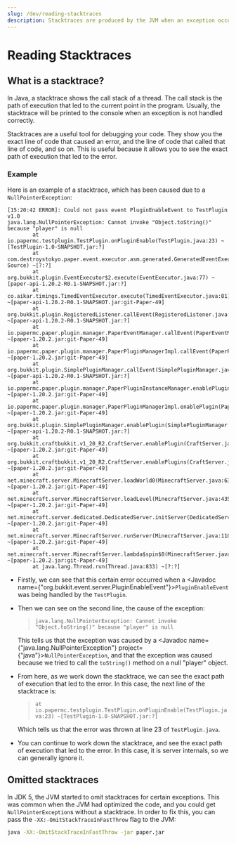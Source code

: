 ---
slug: /dev/reading-stacktraces
description: Stacktraces are produced by the JVM when an exception occurs. This guide will discuss the basics of how to read them.
---

# Reading Stacktraces

## What is a stacktrace?
In Java, a stacktrace shows the call stack of a thread. The call stack is the path of execution that led to the current point in the program.
Usually, the stacktrace will be printed to the console when an exception is not handled correctly.

Stacktraces are a useful tool for debugging your code. They show you the exact line of code that caused an error, and the
line of code that called that line of code, and so on. This is useful because it allows you to see the exact path of execution that led to the error.

### Example

Here is an example of a stacktrace, which has been caused due to a `NullPointerException`:

```javastacktrace
[15:20:42 ERROR]: Could not pass event PluginEnableEvent to TestPlugin v1.0
java.lang.NullPointerException: Cannot invoke "Object.toString()" because "player" is null
        at io.papermc.testplugin.TestPlugin.onPluginEnable(TestPlugin.java:23) ~[TestPlugin-1.0-SNAPSHOT.jar:?]
        at com.destroystokyo.paper.event.executor.asm.generated.GeneratedEventExecutor1.execute(Unknown Source) ~[?:?]
        at org.bukkit.plugin.EventExecutor$2.execute(EventExecutor.java:77) ~[paper-api-1.20.2-R0.1-SNAPSHOT.jar:?]
        at co.aikar.timings.TimedEventExecutor.execute(TimedEventExecutor.java:81) ~[paper-api-1.20.2-R0.1-SNAPSHOT.jar:git-Paper-49]
        at org.bukkit.plugin.RegisteredListener.callEvent(RegisteredListener.java:70) ~[paper-api-1.20.2-R0.1-SNAPSHOT.jar:?]
        at io.papermc.paper.plugin.manager.PaperEventManager.callEvent(PaperEventManager.java:54) ~[paper-1.20.2.jar:git-Paper-49]
        at io.papermc.paper.plugin.manager.PaperPluginManagerImpl.callEvent(PaperPluginManagerImpl.java:126) ~[paper-1.20.2.jar:git-Paper-49]
        at org.bukkit.plugin.SimplePluginManager.callEvent(SimplePluginManager.java:615) ~[paper-api-1.20.2-R0.1-SNAPSHOT.jar:?]
        at io.papermc.paper.plugin.manager.PaperPluginInstanceManager.enablePlugin(PaperPluginInstanceManager.java:200) ~[paper-1.20.2.jar:git-Paper-49]
        at io.papermc.paper.plugin.manager.PaperPluginManagerImpl.enablePlugin(PaperPluginManagerImpl.java:104) ~[paper-1.20.2.jar:git-Paper-49]
        at org.bukkit.plugin.SimplePluginManager.enablePlugin(SimplePluginManager.java:507) ~[paper-api-1.20.2-R0.1-SNAPSHOT.jar:?]
        at org.bukkit.craftbukkit.v1_20_R2.CraftServer.enablePlugin(CraftServer.java:636) ~[paper-1.20.2.jar:git-Paper-49]
        at org.bukkit.craftbukkit.v1_20_R2.CraftServer.enablePlugins(CraftServer.java:547) ~[paper-1.20.2.jar:git-Paper-49]
        at net.minecraft.server.MinecraftServer.loadWorld0(MinecraftServer.java:636) ~[paper-1.20.2.jar:git-Paper-49]
        at net.minecraft.server.MinecraftServer.loadLevel(MinecraftServer.java:435) ~[paper-1.20.2.jar:git-Paper-49]
        at net.minecraft.server.dedicated.DedicatedServer.initServer(DedicatedServer.java:308) ~[paper-1.20.2.jar:git-Paper-49]
        at net.minecraft.server.MinecraftServer.runServer(MinecraftServer.java:1101) ~[paper-1.20.2.jar:git-Paper-49]
        at net.minecraft.server.MinecraftServer.lambda$spin$0(MinecraftServer.java:318) ~[paper-1.20.2.jar:git-Paper-49]
        at java.lang.Thread.run(Thread.java:833) ~[?:?]
```

-   Firstly, we can see that this certain error occurred when a <Javadoc name={"org.bukkit.event.server.PluginEnableEvent"}>`PluginEnableEvent`</Javadoc>
    was being handled by the `TestPlugin`.

-   Then we can see on the second line, the cause of the exception:
    > `java.lang.NullPointerException: Cannot invoke "Object.toString()" because "player" is null`

    This tells us that the exception was caused by a <Javadoc name={"java.lang.NullPointerException"} project={"java"}>`NullPointerException`</Javadoc>,
    and that the exception was caused because we tried to call the `toString()` method on a null "player" object.

-   From here, as we work down the stacktrace, we can see the exact path of execution that led to the error. In this case,
    the next line of the stacktrace is:
    > `at io.papermc.testplugin.TestPlugin.onPluginEnable(TestPlugin.java:23) ~[TestPlugin-1.0-SNAPSHOT.jar:?]`

    Which tells us that the error was thrown at line 23 of `TestPlugin.java`.

-   You can continue to work down the stacktrace, and see the exact path of execution that led to the error. In this case,
    it is server internals, so we can generally ignore it.

## Omitted stacktraces

In JDK 5, the JVM started to omit stacktraces for certain exceptions. This was common when the JVM had optimized the code,
and you could get `NullPointerException`s without a stacktrace. In order to fix this, you can pass the `-XX:-OmitStackTraceInFastThrow` flag to the JVM:

```bash
java -XX:-OmitStackTraceInFastThrow -jar paper.jar
```
